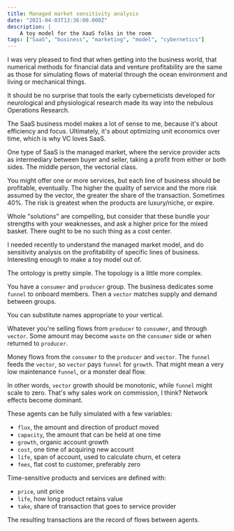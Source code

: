```yaml
---
title: Managed market sensitivity analysis
date: "2021-04-03T13:36:00.000Z"
description: |
    A toy model for the XaaS folks in the room
tags: ["SaaS", "business", "marketing", "model", "cybernetics"]
---
```


I was very pleased to find that when getting into the business world, that numerical methods for financial data and venture profitability are the same as those for simulating flows of material through the ocean environment and living or mechanical things.

It should be no surprise that tools the early cyberneticists developed for neurological and physiological research made its way into the nebulous Operations Research.

The SaaS business model makes a lot of sense to me, because it's about efficiency and focus. Ultimately, it's about optimizing unit economics over time, which is why VC loves SaaS.

One type of SaaS is the managed market, where the service provider acts as intermediary between buyer and seller, taking a profit from either or both sides. The middle person, the vectorial class.

You might offer one or more services, but each line of business should be profitable, eventually. The higher the quality of service and the more risk assumed by the vector, the greater the share of the transaction. Sometimes 40%. The risk is greatest when the products are luxury/niche, or expire. 

Whole "solutions" are compelling, but consider that these bundle your strengths with your weaknesses, and ask a higher price for the mixed basket. There ought to be no such thing as a cost center.

I needed recently to understand the managed market model, and do sensitivity analysis on the profitability of specific lines of business. Interesting enough to make a toy model out of. 

The ontology is pretty simple. The topology is a little more complex. 

You have a `consumer` and `producer` group. The business dedicates some `funnel` to onboard members. Then a `vector` matches supply and demand between groups. 

You can substitute names appropriate to your vertical. 

Whatever you're selling flows from `producer` to `consumer`, and through `vector`. Some amount may become `waste` on the `consumer` side or when returned to `producer`. 

Money flows from the `consumer` to the `producer` and `vector`. The `funnel` feeds the `vector`, so `vector` pays `funnel` for `growth`. That might mean a very low maintenance `funnel`, or a monster deal flow. 

In other words, `vector` growth should be monotonic, while `funnel` might scale to zero. That's why sales work on commission, I think? Network effects become dominant.

These agents can be fully simulated with a few variables:
* `flux`, the amount and direction of product moved
* `capacity`, the amount that can be held at one time
* `growth`, organic account growth
* `cost`, one time of acquiring new account
* `life`, span of account, used to calculate churn, et cetera
* `fees`, flat cost to customer, preferably zero
  
Time-sensitive products and services are defined with:
* `price`, unit price
* `life`, how long product retains value
* `take`, share of transaction that goes to service provider

The resulting transactions are the record of flows between agents. 








<ServiceLine/>
